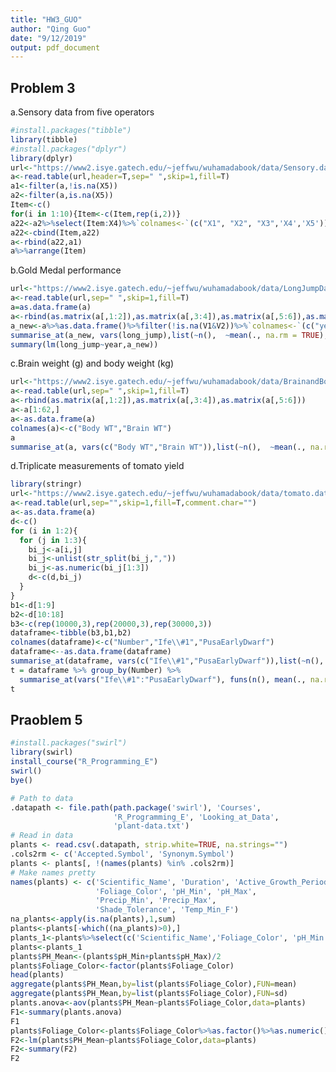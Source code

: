 ```yaml
---
title: "HW3_GUO"
author: "Qing Guo"
date: "9/12/2019"
output: pdf_document
---
```


## Problem 3

a.Sensory data from five operators
```r
#install.packages("tibble")
library(tibble)
#install.packages("dplyr")
library(dplyr)
url<-"https://www2.isye.gatech.edu/~jeffwu/wuhamadabook/data/Sensory.dat"
a<-read.table(url,header=T,sep=" ",skip=1,fill=T)
a1<-filter(a,!is.na(X5))
a2<-filter(a,is.na(X5))
Item<-c()
for(i in 1:10){Item<-c(Item,rep(i,2))}
a22<-a2%>%select(Item:X4)%>%`colnames<-`(c("X1", "X2", "X3",'X4','X5'))
a22<-cbind(Item,a22)
a<-rbind(a22,a1)
a%>%arrange(Item)
```

b.Gold Medal performance
```r
url<-"https://www2.isye.gatech.edu/~jeffwu/wuhamadabook/data/LongJumpData.dat"
a<-read.table(url,sep=" ",skip=1,fill=T)
a=as.data.frame(a)
a<-rbind(as.matrix(a[,1:2]),as.matrix(a[,3:4]),as.matrix(a[,5:6]),as.matrix(a[,7:8]))
a_new<-a%>%as.data.frame()%>%filter(!is.na(V1&V2))%>%`colnames<-`(c("year","long_jump"))
summarise_at(a_new, vars(long_jump),list(~n(),  ~mean(., na.rm = TRUE),~median(.,na.rm = TRUE)))
summary(lm(long_jump~year,a_new))
```

c.Brain weight (g) and body weight (kg)
```r
url<-"https://www2.isye.gatech.edu/~jeffwu/wuhamadabook/data/BrainandBodyWeight.dat"
a<-read.table(url,sep=" ",skip=1,fill=T)
a<-rbind(as.matrix(a[,1:2]),as.matrix(a[,3:4]),as.matrix(a[,5:6]))
a<-a[1:62,]
a<-as.data.frame(a)
colnames(a)<-c("Body WT","Brain WT")
a
summarise_at(a, vars(c("Body WT","Brain WT")),list(~n(),  ~mean(., na.rm = TRUE),~median(.,na.rm = TRUE)))

```

d.Triplicate measurements of tomato yield
```r
library(stringr)
url<-"https://www2.isye.gatech.edu/~jeffwu/wuhamadabook/data/tomato.dat"
a<-read.table(url,sep="",skip=1,fill=T,comment.char="")
a<-as.data.frame(a)
d<-c()
for (i in 1:2){
  for (j in 1:3){
    bi_j<-a[i,j]
    bi_j<-unlist(str_split(bi_j,","))
    bi_j<-as.numeric(bi_j[1:3])
    d<-c(d,bi_j)
  }
}
b1<-d[1:9]
b2<-d[10:18]
b3<-c(rep(10000,3),rep(20000,3),rep(30000,3))
dataframe<-tibble(b3,b1,b2)
colnames(dataframe)<-c("Number","Ife\\#1","PusaEarlyDwarf")
dataframe<--as.data.frame(dataframe)
summarise_at(dataframe, vars(c("Ife\\#1","PusaEarlyDwarf")),list(~n(),  ~mean(., na.rm = TRUE),~median(.,na.rm = TRUE)))
t = dataframe %>% group_by(Number) %>%
  summarise_at(vars("Ife\\#1":"PusaEarlyDwarf"), funs(n(), mean(., na.rm = TRUE)))
t
```

## Praoblem 5
```r
#install.packages("swirl") 
library(swirl)  
install_course("R_Programming_E")  
swirl()  
bye()
```
```r
# Path to data
.datapath <- file.path(path.package('swirl'), 'Courses',
                       'R_Programming_E', 'Looking_at_Data',
                       'plant-data.txt')
# Read in data
plants <- read.csv(.datapath, strip.white=TRUE, na.strings="")
.cols2rm <- c('Accepted.Symbol', 'Synonym.Symbol')
plants <- plants[, !(names(plants) %in% .cols2rm)]
# Make names pretty
names(plants) <- c('Scientific_Name', 'Duration', 'Active_Growth_Period',
                   'Foliage_Color', 'pH_Min', 'pH_Max',
                   'Precip_Min', 'Precip_Max',
                   'Shade_Tolerance', 'Temp_Min_F')
na_plants<-apply(is.na(plants),1,sum)
plants<-plants[-which((na_plants)>0),]
plants_1<-plants%>%select(c('Scientific_Name','Foliage_Color', 'pH_Min', 'pH_Max'))
plants<-plants_1
plants$PH_Mean<-(plants$pH_Min+plants$pH_Max)/2
plants$Foliage_Color<-factor(plants$Foliage_Color)
head(plants)
aggregate(plants$PH_Mean,by=list(plants$Foliage_Color),FUN=mean)
aggregate(plants$PH_Mean,by=list(plants$Foliage_Color),FUN=sd)
plants.anova<-aov(plants$PH_Mean~plants$Foliage_Color,data=plants)
F1<-summary(plants.anova)
F1
plants$Foliage_Color<-plants$Foliage_Color%>%as.factor()%>%as.numeric()
F2<-lm(plants$PH_Mean~plants$Foliage_Color,data=plants)
F2<-summary(F2)
F2
```